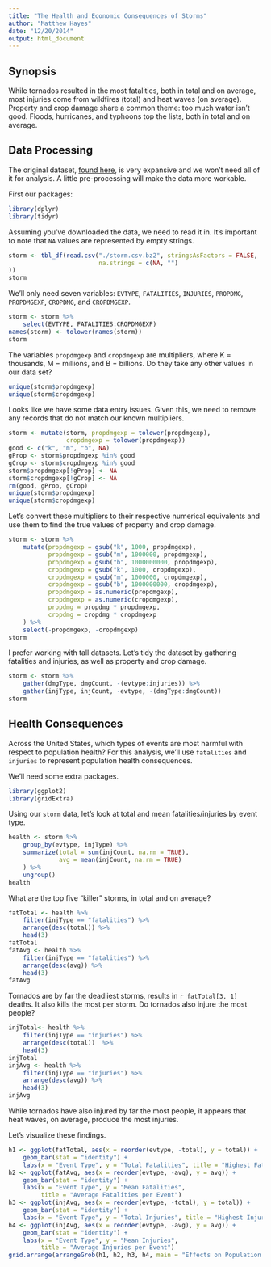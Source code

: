 ```yaml
---
title: "The Health and Economic Consequences of Storms"
author: "Matthew Hayes"
date: "12/20/2014"
output: html_document
---
```


## Synopsis
While tornados resulted in the most fatalities, both in total and on average, most injuries come from wildfires (total) and heat waves (on average). Property and crop damage share a common theme: too much water isn't good. Floods, hurricanes, and typhoons top the lists, both in total and on average.

## Data Processing

The original dataset, [found here](https://d396qusza40orc.cloudfront.net/repdata%2Fdata%2FStormData.csv.bz2), is very expansive and we won't need all of it for analysis. A little pre-processing will make the data more workable.

First our packages:

```r
library(dplyr)
library(tidyr)
```

Assuming you've downloaded the data, we need to read it in. It's important to note that `NA` values are represented by empty strings.
```r
storm <- tbl_df(read.csv("./storm.csv.bz2", stringsAsFactors = FALSE, 
                         na.strings = c(NA, "")
))
storm
```

We'll only need seven variables: `EVTYPE`, `FATALITIES`, `INJURIES`, `PROPDMG`, `PROPDMGEXP`, `CROPDMG`, and `CROPDMGEXP`.

```r
storm <- storm %>%
    select(EVTYPE, FATALITIES:CROPDMGEXP)
names(storm) <- tolower(names(storm))
storm
```

The variables `propdmgexp` and `cropdmgexp` are multipliers, where K = thousands, M = millions, and B = billions. Do they take any other values in our data set?

```r
unique(storm$propdmgexp)
unique(storm$cropdmgexp)
```

Looks like we have some data entry issues. Given this, we need to remove any records that do not match our known multipliers.

```r
storm <- mutate(storm, propdmgexp = tolower(propdmgexp),
                cropdmgexp = tolower(propdmgexp))
good <- c("k", "m", "b", NA) 
gProp <- storm$propdmgexp %in% good
gCrop <- storm$cropdmgexp %in% good
storm$propdmgexp[!gProp] <- NA
storm$cropdmgexp[!gCrop] <- NA
rm(good, gProp, gCrop)
unique(storm$propdmgexp)
unique(storm$cropdmgexp)
```

Let's convert these multipliers to their respective numerical equivalents and use them to find the true values of property and crop damage.
```r
storm <- storm %>%
    mutate(propdmgexp = gsub("k", 1000, propdmgexp),
           propdmgexp = gsub("m", 1000000, propdmgexp),
           propdmgexp = gsub("b", 1000000000, propdmgexp),
           cropdmgexp = gsub("k", 1000, cropdmgexp),
           cropdmgexp = gsub("m", 1000000, cropdmgexp),
           cropdmgexp = gsub("b", 1000000000, cropdmgexp),
           propdmgexp = as.numeric(propdmgexp),
           cropdmgexp = as.numeric(cropdmgexp),
           propdmg = propdmg * propdmgexp,
           cropdmg = cropdmg * cropdmgexp
    ) %>%
    select(-propdmgexp, -cropdmgexp)
storm
```

I prefer working with tall datasets. Let's tidy the dataset by gathering fatalities and injuries, as well as property and crop damage.

```r
storm <- storm %>%
    gather(dmgType, dmgCount, -(evtype:injuries)) %>%
    gather(injType, injCount, -evtype, -(dmgType:dmgCount))
storm
```

## Health Consequences

Across the United States, which types of events are most harmful with respect to population health? For this analysis, we'll use `fatalities` and `injuries` to represent population health consequences.

We'll need some extra packages.
```r
library(ggplot2)
library(gridExtra)
```


Using our `storm` data, let's look at total and mean fatalities/injuries by event type.

```r
health <- storm %>%
    group_by(evtype, injType) %>%
    summarize(total = sum(injCount, na.rm = TRUE),
              avg = mean(injCount, na.rm = TRUE)
    ) %>%
    ungroup()
health
```

What are the top five "killer" storms, in total and on average?
```r
fatTotal <- health %>%
    filter(injType == "fatalities") %>%
    arrange(desc(total)) %>%
    head(3)
fatTotal
fatAvg <- health %>%
    filter(injType == "fatalities") %>%
    arrange(desc(avg)) %>%
    head(3)
fatAvg
```

Tornados are by far the deadliest storms, results in `r fatTotal[3, 1]` deaths. It also kills the most per storm. Do tornados also injure the most people?

```r
injTotal<- health %>%
    filter(injType == "injuries") %>%
    arrange(desc(total))  %>%
    head(3)
injTotal
injAvg <- health %>%
    filter(injType == "injuries") %>%
    arrange(desc(avg)) %>%
    head(3)
injAvg
```

While tornados have also injured by far the most people, it appears that heat waves, on average, produce the most injuries.

Let's visualize these findings.

```r
h1 <- ggplot(fatTotal, aes(x = reorder(evtype, -total), y = total)) +
    geom_bar(stat = "identity") +
    labs(x = "Event Type", y = "Total Fatalities", title = "Highest Fatalities")
h2 <- ggplot(fatAvg, aes(x = reorder(evtype, -avg), y = avg)) +
    geom_bar(stat = "identity") +
    labs(x = "Event Type", y = "Mean Fatalities",
         title = "Average Fatalities per Event")
h3 <- ggplot(injAvg, aes(x = reorder(evtype, -total), y = total)) +
    geom_bar(stat = "identity") +
    labs(x = "Event Type", y = "Total Injuries", title = "Highest Injuries")
h4 <- ggplot(injAvg, aes(x = reorder(evtype, -avg), y = avg)) +
    geom_bar(stat = "identity") +
    labs(x = "Event Type", y = "Mean Injuries", 
         title = "Average Injuries per Event")
grid.arrange(arrangeGrob(h1, h2, h3, h4, main = "Effects on Population Health"))
```